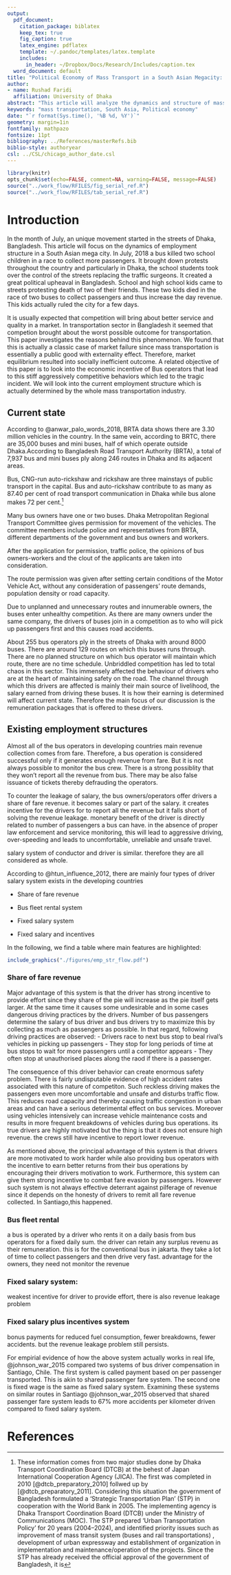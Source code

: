 ```yaml
---
output: 
  pdf_document:
    citation_package: biblatex
    keep_tex: true
    fig_caption: true
    latex_engine: pdflatex
    template: ~/.pandoc/templates/latex.template
    includes:
      in_header: ~/Dropbox/Docs/Research/Includes/caption.tex
  word_document: default 
title: "Political Economy of Mass Transport in a South Asian Megacity: The case of Dhaka" 
author:
- name: Rushad Faridi
  affiliation: University of Dhaka
abstract: "This article will analyze the dynamics and structure of mass transportation in a South Asian mega city.It is usually expected that competition will bring about better service and quality in a market. In transportation sector in Bangladesh it seemed that competion brought about the worst possible outcome for transportation. This paper investigates the reasons behind this phenomenon. We found that this is actually a classic case of market failure since mass transportation is essentially a public good with externality effect. Therefore, market equilibrium resulted into socially inefficient outcome."
keywords: "mass transportation, South Asia, Political economy"
date: "`r format(Sys.time(), '%B %d, %Y')`"
geometry: margin=1in
fontfamily: mathpazo
fontsize: 11pt
bibliography: ../References/masterRefs.bib
biblio-style: authoryear
csl: ../CSL/chicago_author_date.csl
---
```



```r
library(knitr)
opts_chunk$set(echo=FALSE, comment=NA, warning=FALSE, message=FALSE)
source("../work_flow/RFILES/fig_serial_ref.R")
source("../work_flow/RFILES/tab_serial_ref.R")
```


# Introduction 

In the month of July, an unique movement started in the streets of Dhaka, Bangladesh. This article will focus on the dynamics of employment structure in a South Asian mega city. In July, 2018  a bus killed two school children in a race to collect more passengers. It brought down protests throughout the country and particularly in Dhaka, the school students took over the control of the streets replacing the traffic surgeons. It created a great political upheaval in Bangladesh.  School and high school kids came to streets protesting death of two of their friends. These two kids died in the race of two buses to collect passengers and thus increase the day revenue. This kids actually ruled the city for a few days. 

It is usually expected that competition will bring about better service and quality in a market. In transportation sector in Bangladesh it seemed that competion brought about the worst possible outcome for transportation. This paper investigates the reasons behind this phenomenon. We found that this is actually a classic case of market failure since mass transportation is essentially a public good with externality effect. Therefore, market equilibrium resulted into socially inefficient outcome. A related  objective of this paper is to look into the economic incentive of Bus operators that lead to this stiff aggressively competitive behaviors which led to the tragic incident. We will look into the current employment structure which is actually determined by the whole mass transportation industry.

## Current state 


According to @anwar_palo_words_2018, BRTA data shows there are 3.30 million vehicles in the country. In the same vein, according to  BRTC, there are 35,000 buses and mini buses, half of which operate outside Dhaka.According to Bangladesh Road Transport Authority (BRTA), a total of 7,937 bus and mini buses ply along 246 routes in Dhaka and its adjacent areas.

Bus, CNG-run auto-rickshaw and rickshaw are three mainstays of public transport in the capital. Bus and auto-rickshaw contribute to as many as 87.40 per cent of road transport communication in Dhaka while bus alone makes 72 per cent.[^jica]

[^jica]: These information comes from two major studies done by Dhaka Transport Coordination Board (DTCB) at the behest of Japan International Cooperation Agency (JICA). The first was completed in 2010 [@dtcb_preparatory_2010] follwed up by [@dtcb_preparatory_2011]. Considering this situation the government of Bangladesh formulated a ‘Strategic Transportation Plan’ (STP) in cooperation with the World Bank in 2005. The implementing agency is Dhaka Transport Coordination Board (DTCB) under the Ministry of Communications (MOC). The STP prepared ‘Urban Transportation Policy’ for 20 years (2004–2024), and identified priority issues
such as improvement of mass transit system (buses and rail transportations) , development of urban expressway and establishment of organization in implementation and maintenance/operation of the projects.
Since the STP has already received the official approval of the government of Bangladesh, it is

Many bus owners have one or two buses. Dhaka Metropolitan Regional Transport Committee gives permission for movement of the vehicles. The committee members include police and representatives from BRTA, different departments of the government and bus owners and workers. 

After the application for permission, traffic police, the opinions of bus owners-workers and the clout of the applicants are taken into consideration.

The route permission was given after setting certain conditions of the Motor Vehicle Act, without any consideration of passengers’ route demands, population density or road capacity.

Due to unplanned and unnecessary routes and innumerable owners, the buses enter unhealthy competition. As there are many owners under the same company, the drivers of buses join in a competition as to who will pick up passengers first and this causes road accidents.

About 255 bus operators ply in the streets of Dhaka with around 8000 buses. There are around 129 routes on which this buses runs through. There are no planned structure on which bus operator will maintain which route, there are no time schedule. Unbriddled competition has led to total chaos in this sector. This immensely affected the behaviour of drivers who are at the heart of maintaining safety on the road. The channel through which this drivers are affected is mainly their main source of livelihood, the salary earned from driving these buses. It is how their earning is determined will affect current state. Therefore the main focus of our discussion is the remuneration packages that is offered to these drivers. 

## Existing employment structures
Almost all of the bus operators in developing countries main revenue collection comes from fare. Therefore, a bus operation is considered successful only if it generates enough revenue from fare. But it is not always possible to monitor the bus crew. There is a strong possiblity that they won't report all the revenue from bus. There may be also false issuance of tickets thereby defrauding the operators.

To counter the leakage of salary, the bus owners/operators offer drivers a share of fare revenue. it becomes salary or part of the salary.  it creates incentive for the drivers for to report all the revenue but it falls short of solving the revenue leakage. monetary benefit of the driver is directly related to number of passengers a bus can have.  in the absence of proper law enforcement and service monitoring, this will lead to aggressive driving, over-speeding and leads to uncomfortable, unreliable  and unsafe travel.

salary system of conductor and driver is similar. therefore they are all considered as whole.

According to @htun_influence_2012, there are mainly four types of driver salary system exists in the developing countries 



* Share of fare revenue 

* Bus fleet rental system

* Fixed salary system

* Fixed salary and  incentives

In the following, we find a table where main features are highlighted:

```r
include_graphics("./figures/emp_str_flow.pdf")
```


### Share of fare revenue 

Major advantage of this system is that the driver has strong incentive to provide effort since they share of the pie will increase as the pie itself gets larger. At the same time it causes some undesirable and in some cases dangerous driving practices by the drivers.  Number of bus passengers determine the salary of bus driver and bus drivers try to maximize this by collecting as much as passengers as possible. In that regard, following driving practices are observed: 
      -  Drivers race to next bus stop to beal rival's vehicles in picking up passengers 
	- They stop for long periods of time at bus stops to wait for more passengers until a competitor appears 
	  - They often stop at unauthorised places along the raod if there is a passenger. 

The consequence of this driver behavior can create enormous safety problem. There is fairly undisputable evidence of high accident rates associated with this nature of competiton. Such reckless driving makes the passengers even more uncomfortable and unsafe and disturbs traffic flow. This reduces road capacity and thereby causing traffic congestion in urban areas and can have a serious deterimental effect on bus services. Moreover using vehicles intensively can increase vehicle maintenance costs and results in more frequent breakdowns of vehicles during bus operations. 
its true drivers are highly motivated but the thing is that it does not ensure high revenue.  the crews still have incentive to report lower revenue.

As mentioned above, the principal advantage of this system is that drivers are more motivated to work harder while also providing bus operators with the incentive to earn better returns from their bus operations by encouraging their drivers motivation to work. Furthermore, this system can give them strong incentive to combat fare evasion by passengers. However such system is not always effective deterrant against pilferage of revenue since it depends on the honesty of drivers to remit all fare revenue collected. In Santiago,this happened. 


### Bus fleet rental   
a bus is operated by a driver who rents it on a daily basis from bus operators for a fixed daily sum. the driver can retain any surplus revenu as their remuneration. this is for the conventional bus in jakarta. they take a lot of time to collect passengers and then drive very fast.  advantage for the owners, they need not monitor the revenue


### Fixed salary system: 
weakest incentive for driver to provide effort, there is also revenue leakage problem


### Fixed salary plus incentives system  
bonus payments for reduced fuel consumption, fewer breakdowns, fewer accidents. but the revenue leakage problem still persists.

For empirial evidence of how the above system actually works in real life, @johnson_war_2015 compared two systems of bus driver compensation in Santiago, Chile. The first system is called payment based on per passenger transported. This is akin to shared passenger fare system. The second one is fixed wage is the same as fixed salary system. Examining these systems on similar routes in Santiago @johnson_war_2015 observed that shared passenger fare system leads to 67% more accidents per kilometer driven compared to fixed salary system. 


# References
